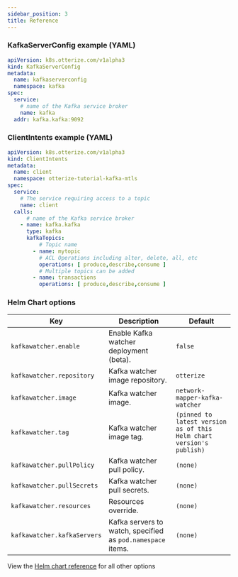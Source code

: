 ```yaml
---
sidebar_position: 3
title: Reference
---
```


### KafkaServerConfig example (YAML)

```yaml
apiVersion: k8s.otterize.com/v1alpha3
kind: KafkaServerConfig
metadata:
  name: kafkaserverconfig
  namespace: kafka
spec:
  service:
    # name of the Kafka service broker
    name: kafka
  addr: kafka.kafka:9092
```

### ClientIntents example (YAML)

```yaml
apiVersion: k8s.otterize.com/v1alpha3
kind: ClientIntents
metadata:
  name: client
  namespace: otterize-tutorial-kafka-mtls
spec:
  service:
    # The service requiring access to a topic
    name: client
  calls:
      # name of the Kafka service broker
    - name: kafka.kafka
      type: kafka
      kafkaTopics:
          # Topic name
        - name: mytopic
          # ACL Operations including alter, delete, all, etc
          operations: [ produce,describe,consume ]
          # Multiple topics can be added
        - name: transactions
          operations: [ produce,describe,consume ]
```

### Helm Chart options

| Key                         | Description                                                 | Default                        |
|-----------------------------|-------------------------------------------------------------|--------------------------------|
| `kafkawatcher.enable`       | Enable Kafka watcher deployment (beta).                     | `false`                        |
| `kafkawatcher.repository`   | Kafka watcher image repository.                             | `otterize`                     |
| `kafkawatcher.image`        | Kafka watcher image.                                        | `network-mapper-kafka-watcher` |
| `kafkawatcher.tag`          | Kafka watcher image tag.                                    | `(pinned to latest version as of this Helm chart version's publish)`                       |
| `kafkawatcher.pullPolicy`   | Kafka watcher pull policy.                                  | `(none)`                       |
| `kafkawatcher.pullSecrets`  | Kafka watcher pull secrets.                                 | `(none)`                       |
| `kafkawatcher.resources`    | Resources override.                                         | `(none)`                       |
| `kafkawatcher.kafkaServers` | Kafka servers to watch, specified as `pod.namespace` items. | `(none)`                       |

View the [Helm chart reference](/reference/configuration/otterize-chart) for all other options